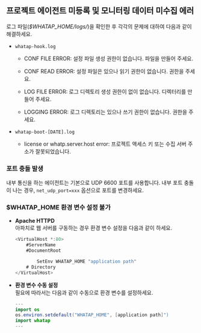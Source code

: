 ## 프로젝트 에이전트 미등록 및 모니터링 데이터 미수집 에러

로그 파일(*$WHATAP_HOME/logs/*)을 확인한 후 각각의 문제에 대하여 다음과 같이 해결하세요.

* `whatap-hook.log`

    * CONF FILE ERROR: 설정 파일 생성 권한이 없습니다. 파일을 만들어 주세요.

    * CONF READ ERROR: 설정 파일은 있으나 읽기 권한이 없습니다. 권한을 주세요.

    * LOG FILE ERROR: 로그 디렉토리 생성 권한이 없이 없습니다. 디렉터리를 만들어 주세요.

    * LOGGING ERROR: 로그 디렉토리는 있으나 쓰기 권한이 없습니다. 권한을 주세요.

* `whatap-boot-[DATE].log`

    * license or whatp.server.host error: 프로젝트 액세스 키 또는 수집 서버 주소가 잘못되었습니다.

### 포트 충돌 발생

내부 통신을 하는 에이전트는 기본으로 UDP 6600 포트를 사용합니다. 내부 포트 충돌이 나는 경우, `net_udp_port=xxx` 옵션으로 포트를 변경하세요.

### $WHATAP_HOME 환경 변수 설정 불가

* **Apache HTTPD**  
    아파치로 웹 서버를 구동하는 경우 환경 변수 설정을 다음과 같이 하세요.

    ```java title=SH
    <VirtualHost *:80>
        #ServerName
        #DocumentRoot

            SetEnv WHATAP_HOME "application path"
        # Directory
    </VirtualHost>
    ```

* **환경 변수 수동 설정**  
    필요에 따라서는 다음과 같이 수동으로 환경 변수를 설정하세요.

    ```java title=Python
    ---
    import os
    os.environ.setdefault("WHATAP_HOME", [application path]")
    import whatap
    ---
    ```